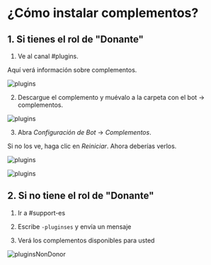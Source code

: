 # ¿Cómo instalar complementos?

## 1. Si tienes el rol de "Donante"

1. Ve al canal #plugins.

Aquí verá información sobre complementos.

![plugins](public/plugins1.png)

2. Descargue el complemento y muévalo a la carpeta con el bot -> complementos.

![plugins](public/plugins2.gif)

3. Abra *Configuración de Bot* -> *Complementos*.

Si no los ve, haga clic en *Reiniciar*. Ahora deberías verlos.

![plugins](public/plugins3.png)

![plugins](public/plugins4.png)

## 2. Si no tiene el rol de "Donante"

1. Ir a #support-es

2. Escribe `-pluginses` y envía un mensaje

3. Verá los complementos disponibles para usted

![pluginsNonDonor](public/pluginsNonDonor.png)